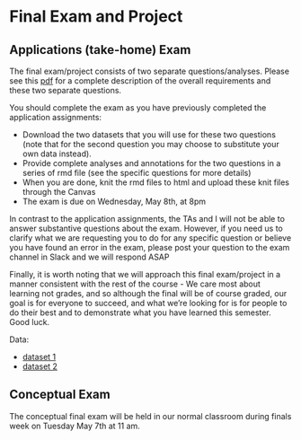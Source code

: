 # Final Exam and Project

## Applications (take-home) Exam

The final exam/project consists of two separate questions/analyses.   Please see this [pdf]() for a complete description of the overall requirements and these two separate questions.

You should complete the exam as you have previously completed the application assignments:  

  * Download the two datasets that you will use for these two questions (note that for the second question you may 
  choose to substitute your own data instead).
  * Provide complete analyses and annotations for the two questions in a series of 
  rmd file (see the specific questions for more details)
  * When you are done, knit the rmd files to html and upload these knit files through the Canvas
  * The exam is due on Wednesday, May 8th, at 8pm

In contrast to the application assignments, the TAs and I will not be able to answer substantive questions about the exam.  However, if you need us to clarify what we are requesting you to do for any specific question or believe you have found an error in the exam, please post your question to the exam channel in Slack and we will respond ASAP

Finally, it is worth noting that we will approach this final exam/project in a manner consistent with the rest of the course - We care most about learning not grades, and so although the final will be of course graded, our goal is for everyone to succeed, and what we're looking for is for people to do their best and to demonstrate what you have learned this semester.  Good luck.

Data:

* [dataset 1]()
* [dataset 2]()


## Conceptual Exam

The conceptual final exam will be held in our normal classroom during finals week on Tuesday May 7th at 11 am.